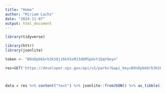 ```yaml
---
title: "Home"
author: "Miriam Lachs"
date: "2024-11-07"
output: html_document
---
```


```r
library(tidyverse)

```

```r
library(httr)
library(jsonlite)

token <- "B9nDpbkbrb3kSOjz6kXSxMJ3d6MSpUvt1QqYdeyn"

res=GET('https://developer.nps.gov/api/v1/parks?&api_key=B9nDpbkbrb3kSOjz6kXSxMJ3d6MSpUvt1QqYdeyn')



data = res %>% content("text") %>% jsonlite::fromJSON() %>% as_tibble()
```

```r
```

